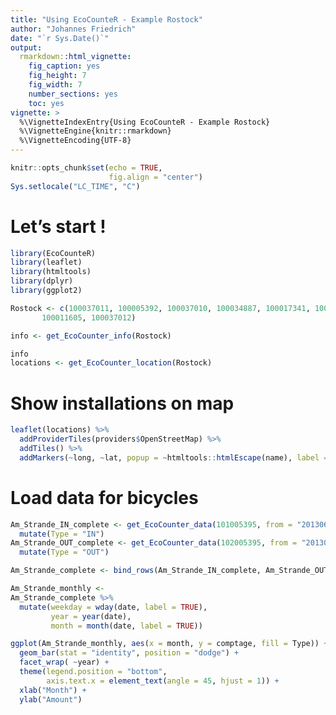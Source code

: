 ```yaml
---
title: "Using EcoCounteR - Example Rostock"
author: "Johannes Friedrich"
date: "`r Sys.Date()`"
output: 
  rmarkdown::html_vignette:
    fig_caption: yes
    fig_height: 7
    fig_width: 7
    number_sections: yes
    toc: yes
vignette: >
  %\VignetteIndexEntry{Using EcoCounteR - Example Rostock}
  %\VignetteEngine{knitr::rmarkdown}
  %\VignetteEncoding{UTF-8}
---
```

```r
knitr::opts_chunk$set(echo = TRUE, 
                      fig.align = "center")
Sys.setlocale("LC_TIME", "C")
```

# Let's start !

```r
library(EcoCounteR)
library(leaflet)
library(htmltools)
library(dplyr)
library(ggplot2)
```


```r
Rostock <- c(100037011, 100005392, 100037010, 100034887, 100017341, 100005395, 100005394, 100005393,
       100011605, 100037012)
```

```r
info <- get_EcoCounter_info(Rostock)

info
locations <- get_EcoCounter_location(Rostock)
```



# Show installations on map

```r
leaflet(locations) %>%
  addProviderTiles(providers$OpenStreetMap) %>%
  addTiles() %>%
  addMarkers(~long, ~lat, popup = ~htmltools::htmlEscape(name), label = ~htmltools::htmlEscape(as.character(idParent)))
```

# Load data for bicycles

```r
Am_Strande_IN_complete <- get_EcoCounter_data(101005395, from = "20130620", step = 4) %>% 
  mutate(Type = "IN")
Am_Strande_OUT_complete <- get_EcoCounter_data(102005395, from = "20130620", step = 4) %>% 
  mutate(Type = "OUT")

Am_Strande_complete <- bind_rows(Am_Strande_IN_complete, Am_Strande_OUT_complete) 
```

```r
Am_Strande_monthly <- 
Am_Strande_complete %>%
  mutate(weekday = wday(date, label = TRUE),
         year = year(date),
         month = month(date, label = TRUE))

ggplot(Am_Strande_monthly, aes(x = month, y = comptage, fill = Type)) +
  geom_bar(stat = "identity", position = "dodge") +
  facet_wrap( ~year) +
  theme(legend.position = "bottom",
        axis.text.x = element_text(angle = 45, hjust = 1)) +
  xlab("Month") + 
  ylab("Amount")
```


